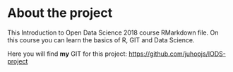 
# About the project

This Introduction to Open Data Science 2018 course RMarkdown file. On this course you can learn the basics of R, GIT and Data Science.

Here you will find **my** GIT for this project:
<https://github.com/juhopjs/IODS-project>
